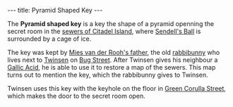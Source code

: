 ---
title: Pyramid Shaped Key
---

{{twinsunica import}}{{Infobox Item
 |image=Pyramid.gif
 |type=key
 |critical=yes
 |magical=no
 |unique=yes
 |lba1=
 |lba2=yes
 |upgrades=no
 |rowposition=5
 |columnposition=6
 |effect=grants access
 |effectamount=one
 |purpose=
 |combattype=none
 |powerlevel=none
 |rate=none
 |range=none
 |damage=none
}}

The '''Pyramid shaped key''' is a key the shape of a pyramid openning the secret room in the [[Citadel Island sewers|sewers of Citadel Island]], where [[Sendell's Ball]] is surrounded by a cage of ice.

The key was kept by [[Mies van der Rooh's father]], the old [[rabbibunny]] who lives next to [[Twinsen]] on [[Bug Street]]. After Twinsen gives his neighbour a [[Gallic Acid]], he is able to use it to restore a map of the sewers. This map turns out to mention the key, which the rabbibunny gives to Twinsen.

Twinsen uses this key with the keyhole on the floor in [[Green Corulla Street]], which makes the door to the secret room open.
